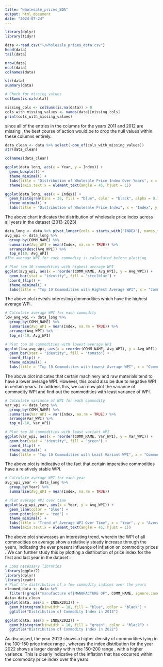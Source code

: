 ```yaml
---
title: "wholesale_prices_EDA"
output: html_document
date: "2024-07-24"
---
```

```r
library(dplyr)
library(tidyr)
```

```r
data <-read.csv("~/wholesale_prices_data.csv")
head(data)
tail(data)
```
```r
nrow(data)
ncol(data)
colnames(data)
```
```r
str(data)
summary(data)
```



```r
# Check for missing values
colSums(is.na(data))
```
```r
missing_cols <- colSums(is.na(data)) > 0
cols_with_missing_values <- names(data)[missing_cols]
print(cols_with_missing_values)
```
since all of the entries in the columns for the years 2011 and 2012 are missing , the best course of action would be to drop the null values within these columns entirely.
```r
data_clean <- data %>% select(-one_of(cols_with_missing_values))
str(data_clean)
```
```r
colnames(data_clean)
```

```r
ggplot(data_long, aes(x = Year, y = Index)) +
  geom_boxplot() +
  theme_minimal() +
  labs(title = "Distribution of Wholesale Price Index Over Years", x = "Year", y = "Index") +
  theme(axis.text.x = element_text(angle = 45, hjust = 1))
```

```r
ggplot(data_long, aes(x = Index)) +
  geom_histogram(bins = 30, fill = "blue", color = "black", alpha = 0.7) +
  theme_minimal() +
  labs(title = "Distribution of Wholesale Price Index", x = "Index", y = "Frequency")
```
The above chart indicates the distribution of wholesale price index across all years in the dataset (2013-2023)
```r
data_long <- data %>% pivot_longer(cols = starts_with("INDEX"), names_to = "Year", values_to = "Index")
avg_wpi <- data_long %>%
  group_by(COMM_NAME) %>%
  summarise(Avg_WPI = mean(Index, na.rm = TRUE)) %>%
  arrange(desc(Avg_WPI)) %>%
  top_n(10, Avg_WPI)
#The average WPI for each commodity is calculated before plotting 

# Plot top 10 commodities with highest average WPI
ggplot(avg_wpi, aes(x = reorder(COMM_NAME, Avg_WPI), y = Avg_WPI)) +
  geom_bar(stat = "identity", fill = "steelblue") +
  coord_flip() +
  theme_minimal() +
  labs(title = "Top 10 Commodities with Highest Average WPI", x = "Commodity", y = "Average WPI")

```
The above plot reveals interesting commodities which have the highest average WPI.
```r
# Calculate average WPI for each commodity
low_avg_wpi <- data_long %>%
  group_by(COMM_NAME) %>%
  summarise(Avg_WPI = mean(Index, na.rm = TRUE)) %>%
  arrange(Avg_WPI) %>%
  top_n(-10, Avg_WPI)

# Plot top 10 commodities with lowest average WPI
ggplot(low_avg_wpi, aes(x = reorder(COMM_NAME, Avg_WPI), y = Avg_WPI)) +
  geom_bar(stat = "identity", fill = "tomato") +
  coord_flip() +
  theme_minimal() +
  labs(title = "Top 10 Commodities with Lowest Average WPI", x = "Commodity", y = "Average WPI")
```
The above plot indicates that certain machinery and raw materials tend to have a lower average WPI.
However, this could also be due to negative WPI in certain years. To address this, we can now plot the variance of commodity WPI and find out the commodities with least variance of WPI.
```r
# Calculate variance of WPI for each commodity
var_wpi <- data_long %>%
  group_by(COMM_NAME) %>%
  summarise(Var_WPI = var(Index, na.rm = TRUE)) %>%
  arrange(Var_WPI) %>%
  top_n(-10, Var_WPI)

# Plot top 10 commodities with least variant WPI
ggplot(var_wpi, aes(x = reorder(COMM_NAME, Var_WPI), y = Var_WPI)) +
  geom_bar(stat = "identity", fill = "green") +
  coord_flip() +
  theme_minimal() +
  labs(title = "Top 10 Commodities with Least Variant WPI", x = "Commodity", y = "Variance of WPI")

```
The above plot is indicative of the fact that certain imperative commodities have a relatively stable WPI.

```r
# Calculate average WPI for each year
avg_wpi_year <- data_long %>%
  group_by(Year) %>%
  summarise(Avg_WPI = mean(Index, na.rm = TRUE))

# Plot average WPI over time
ggplot(avg_wpi_year, aes(x = Year, y = Avg_WPI)) +
  geom_line(color = "blue") +
  geom_point(color = "red") +
  theme_minimal() +
  labs(title = "Trend of Average WPI Over Time", x = "Year", y = "Average WPI") +
  theme(axis.text.x = element_text(angle = 45, hjust = 1))

```
The above plot showcases an interesting trend, wherein the WPI of all commodities on average show a relatively steady increase through the years, Indicating the ever present influence of inflation on commodity prices . 
We can further study this by plotting a distribution of price index for the first and last year in the dataset : 
```r
# Load necessary libraries
library(ggplot2)
library(dplyr)
library(readr)
# Plot the distribution of a few commodity indices over the years
cleaned_data <- data %>%
  filter(!grepl("manufacture of|MANUFACTURE OF", COMM_NAME, ignore.case = TRUE))
data<-data_clean
ggplot(data, aes(x = INDEX2013)) +
  geom_histogram(binwidth = 10, fill = "blue", color = "black") +
  ggtitle("Distribution of Commodity Index in 2013")

ggplot(data, aes(x = INDEX2022)) +
  geom_histogram(binwidth = 10, fill = "green", color = "black") +
  ggtitle("Distribution of Commodity Index in 2022")
```
As discussed, the year 2023 shows a higher density of commodities lying in the 100-150 price index range , whereas the index distribution for the year 2022 shows a larger density within the 150-200 range , with a higher variance. This is clearly indicative of the inflation that has occurred within the commodity price index over the years.
